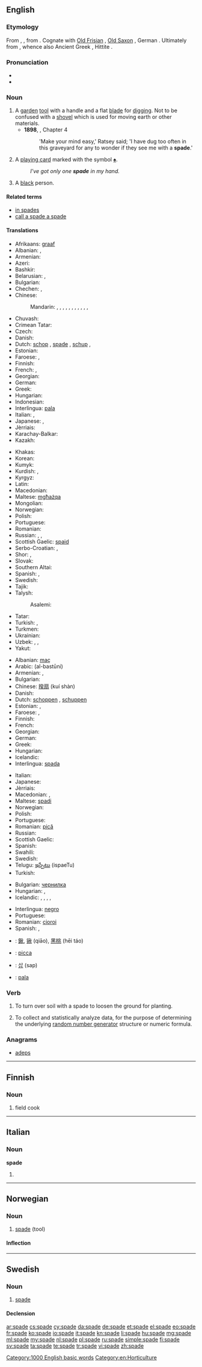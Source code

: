 ==English==

{{wikipedia}}

===Etymology===
From {{etyl|ang}} {{term|spadu|lang=ang}}, {{term|spada|lang=ang}}, from {{etyl|gem-pro|en}}. Cognate with [[Old Frisian]] {{term|spada|lang=ofs}}, [[Old Saxon]] {{term|spado|lang=osx}}, German {{term|Spaten|lang=de}}. Ultimately from {{etyl|ine-pro|en}} {{recons|sph₂-dʰ-|lang=ine-pro}}, whence also Ancient Greek {{term|σπάθη||blade|tr=spathē|lang=grc}}, Hittite {{term||išpatar|spear}} {{rfscript|Cuneiform}}.

===Pronunciation===
* {{audio|en-us-spade.ogg|Audio (US)}}
* {{rhymes|eɪd}}

===Noun===
{{en-noun}}

# A [[garden]] [[tool]] with a handle and a flat [[blade]] for [[dig]]ging. Not to be confused with a [[shovel]] which is used for moving earth or other materials.
#* '''1898''', {{w|J. Meade Falkner}}, {{w|Moonfleet}} Chapter 4
#*: 'Make your mind easy,' Ratsey said; 'I have dug too often in this graveyard for any to wonder if they see me with a '''spade'''.'
# A [[playing card]] marked with the symbol [[♠]].
#: ''I've got only one '''spade''' in my hand.''
# {{offensive|ethnic slur}} A [[black]] person.

====Related terms====
* [[in spades]]
* [[call a spade a spade]]

====Translations====
{{trans-top|a garden tool with a handle and a flat blade for digging}}
* Afrikaans: [[graaf]]
* Albanian: {{t-|sq|lopatë|f}}, {{t-|sq|kaci|m}}
* Armenian: {{t+|hy|բահ|tr=bah|sc=Armn}}
* Azeri: {{t-|az|kürək}}
* Bashkir: {{tø|ba|көрәк|tr=körək|sc=Cyrl}}
* Belarusian: {{t-|be|рыдлёўка|f|tr=rydlëŭka}}, {{t-|be|rydloŭka|f}}
* Bulgarian: {{t+|bg|лопата|f}}
* Chechen: {{tø|ce|баьхьа|tr=bäẋa|sc=Cyrl}}, {{tø|ce|бел|tr=bel|sc=Cyrl}}
* Chinese:
*: Mandarin: {{t|cmn|鏟|sc=Hani}}, {{t|cmn|铲|tr=chǎn|sc=Hani}}, {{t|cmn|鏟子|sc=Hani}}, {{t|cmn|铲子|tr=chǎnzi|sc=Hani}}, {{t|cmn|鍬|sc=Hani}}, {{t|cmn|锹|tr=qiāo|sc=Hani}}, {{t|cmn|鐵鍬|sc=Hani}}, {{t|cmn|铁锹|tr=tiěqiāo|sc=Hani}}, {{t|cmn|鐵杴|sc=Hani}}, {{t|cmn|铁锨|tr=tiěxiān|sc=Hani}}, {{t|cmn|鍤|sc=Hani}}, {{t|cmn|锸|tr=chā|sc=Hani}}
* Chuvash: {{tø|cv|кĕреçе|tr=kĕreśe|sc=Cyrl}}
* Crimean Tatar: {{tø|crh|kürek}}
* Czech: {{t+|cs|rýč|m}}
* Danish: {{t+|da|spade|c}}
* Dutch: [[schop]] {{f}}, [[#Dutch|spade]] {{f}}, [[schup]] {{f}} {{qualifier|Flemish}}, {{t+|nl|schep|f}}
* Estonian: {{t-|et|labidas}}
* Faroese: {{t-|fo|spaki|m}}, {{t-|fo|spaði|m}}
* Finnish: {{t+|fi|lapio}}
* French: {{t+|fr|bêche|f}}, {{t+|fr|pelle|f}}
* Georgian: {{t-|ka|ბარი|tr=bari|sc=Geor}}
* German: {{t+|de|Spaten}}
* Greek: {{t+|el|φτυάρι|n}}
* Hungarian: {{t+|hu|ásó}}
* Indonesian: {{t+|id|sekop}}
* Interlingua: [[pala]]
* Italian: {{t+|it|pala}}, {{t-|it|vanga|f}}
* Japanese: {{t+|ja|鋤|tr=すき, suki}}, {{t+|ja|スペード|tr=supēdo|sc=Jpan}}
* Jèrriais: {{tø|roa-jer|bêque|f}}
* Karachay-Balkar: {{tø|krc|кюрек|tr=kürek|sc=Cyrl}}
* Kazakh: {{t|kk|күрек|tr=kürek|sc=Cyrl}}
{{trans-mid}}
* Khakas: {{tø|kjh|кÿрӌек|tr=kürcek|sc=Cyrl}}
* Korean: {{t+|ko|가래|tr=garae|sc=Kore}}
* Kumyk: {{tø|kum|кюрек|tr=kürek|sc=Cyrl}}
* Kurdish: {{t+|ku|merr|f}}, {{t+|ku|mer|f}}
* Kyrgyz: {{t-|ky|күрөк|tr=kürök|sc=Cyrl}}
* Latin: {{t-|la|rutrum|n|alt=rūtrum}}
* Macedonian: {{t-|mk|ашов|m|tr=ášov}}
* Maltese: [[mgħażqa]] {{f}}
* Mongolian: {{t-|mn|хүрз|tr=hürz|sc=Cyrl}}
* Norwegian: {{t-|no|spade|m}}
* Polish: {{t+|pl|szpadel|m}}
* Portuguese: {{t+|pt|pá|f}}
* Romanian: {{t-|ro|lopată|f}}
* Russian: {{t-|ru|штыковая лопата|f|tr=štykovája lopáta}}, {{t+|ru|лопата|f|tr=lopáta}}, {{t+|ru|заступ|m|tr=zástup}}
* Scottish Gaelic: [[spaid]] {{f}}
* Serbo-Croatian: {{t-|sh|lopata|f}}, {{t-|sh|ašov|m}}
* Shor: {{tø|cjs|кÿрек|tr=kürek|sc=Cyrl}}, {{tø|cjs|кÿрчек|tr=kürçek|sc=Cyrl}}
* Slovak: {{t-|sk|rýľ|m}}
* Southern Altai: {{tø|alt|кӱрек|tr=kürek|sc=Cyrl}}
* Spanish: {{t+|es|pala|f}}, {{t+|es|azada|f}}
* Swedish: {{t+|sv|spade|c}}
* Tajik: {{t-|tg|бел|tr=bel|sc=Cyrl}}
* Talysh:
*: Asalemi: {{tø|tly|خلیک|tr=xəlik}}
* Tatar: {{t-|tt|köräk}}
* Turkish: {{t+|tr|kürek}}, {{t+|tr|bel}}
* Turkmen: {{t-|tk|bel}}
* Ukrainian: {{t+|uk|лопата|f|tr=lopáta}}
* Uzbek: {{t-|uz|kurak}}, {{t-|uz|belkurak}}, {{t-|uz|bel}}
* Yakut: {{tø|sah|күрдьэх|tr=kürcex|sc=Cyrl}}
{{trans-bottom}}

{{trans-top|one of the black suits in a deck of cards}}
* Albanian: [[maç]] {{m}}
* Arabic: {{Arab|[[البستوني]]}} (al-bastūni) {{m}}
* Armenian: {{qualifier|formal}} {{t+|hy|ագռավ|tr=agṙav|sc=Armn}}, {{qualifier|informal}} {{t-|hy|ղառ|tr=łar|sc=Armn}}
* Bulgarian: {{t+|bg|пика|f}}
* Chinese: {{qualifier|Hong Kong}} [[揆扇]] (kuí shàn)
* Danish: {{t+|da|spar|c}}
* Dutch: [[schoppen]] {{p}}, [[schuppen]] {{p}} {{qualifier|Flemish}}
* Estonian: {{t-|et|poti}}, {{t-|et|pada}}
* Faroese: {{t-|fo|spaðari|m}}, {{t-|fo|spaðar|m}}
* Finnish: {{t+|fi|pata}}
* French: {{t+|fr|pique|f}}
* Georgian: {{t-|ka|ყვავი|tr=qvavi|sc=Geor}}
* German: {{t+|de|Pik}}
* Greek: {{t+|el|μπαστούνι|n|tr=bastouni}}
* Hungarian: {{t+|hu|pikk}}
* Icelandic: {{t-|is|spaði|m}}
* Interlingua: [[spada]]
{{trans-mid}}
* Italian: {{t+|it|picche}}
* Japanese: {{t+|ja|スペード|tr=supēdo}}
* Jèrriais: {{tø|roa-jer|picl'ye|f}}
* Macedonian: {{t-|mk|пик|m|tr=pik}}, {{t|mk|лист|m|tr=list|sc=Cyrl}}
* Maltese: [[spadi]]
* Norwegian: {{t-|no|spar|m}}
* Polish: {{t+|pl|pik|m}}
* Portuguese: {{t+|pt|espada|f}}
* Romanian: [[pică]] {{f}}
* Russian: {{t+|ru|пика|f|tr=píka}}
* Scottish Gaelic: {{t-|gd|spaid|f}}
* Spanish: {{t+|es|pica|f}}
* Swahili: {{t-|sw|shupaza}}
* Swedish: {{t+|sv|spader|c}}
* Telugu: [[ఇస్పేటు]] (ispaeTu)
* Turkish: {{t+|tr|maça}}
{{trans-bottom}}

{{trans-top|a black person}}
* Bulgarian: [[чернилка]]
* Hungarian: {{t-|hu|negró}}, {{qualifier|very offensive}} {{t-|hu|feka}}
* Icelandic: {{t-|is|surtur|m}}, {{t-|is|negri|m}}, {{t-|is|niggari|m}}, {{t-|is|svertingjahundur|m}}, {{t-|is|blámaður|m}}
{{trans-mid}}
* Interlingua: [[negro]]
* Portuguese: {{t+|pt|crioulo|m}}
* Romanian: [[cioroi]] {{m}}
* Spanish: {{qualifier|offensive}} {{t+|es|negro}}, {{t-|es|mulato|m}}
{{trans-bottom}}

{{checktrans-top}}
* {{ttbc|cmn}}: [[鍬]], [[锹]] (qiāo), [[黑桃]] (hēi táo)
* {{ttbc|ia}}: [[picca]]
{{trans-mid}}
* {{ttbc|ko}}: [[삽]] (sap)
* {{ttbc|es}}: [[pala]] {{f}}
{{trans-bottom}}

===Verb===
{{en-verb|spad|ed}}

# To turn over soil with a spade to loosen the ground for planting.
# {{context|videogaming}} To collect and statistically analyze data, for the purpose of determining the underlying [[random number generator]] structure or numeric formula.

===Anagrams===
* [[adeps#English|adeps]]

[[Category:1000 English basic words]]
[[Category:en:Horticulture]]

----

==Finnish==

===Noun===
{{head|fi|noun}}

# {{military slang|lang=fi}} field cook

----

==Italian==

===Noun===
'''spade''' {{f}}

# {{plural of|spada|lang=it}}

----

==Norwegian==

===Noun===
{{head|no|noun|g=m}}

# [[#English|spade]] (tool)

====Inflection====
{{no-noun-infl|nb-class=m1|nn-class=m1|stem=spad}}

----

==Swedish==

===Noun===
{{sv-noun|g=c}}

# [[#English|spade]] {{gloss|tool}}

====Declension====
{{sv-noun-reg-ar|2=spad}}

[[ar:spade]]
[[cs:spade]]
[[cy:spade]]
[[da:spade]]
[[de:spade]]
[[et:spade]]
[[el:spade]]
[[eo:spade]]
[[fr:spade]]
[[ko:spade]]
[[io:spade]]
[[it:spade]]
[[kn:spade]]
[[li:spade]]
[[hu:spade]]
[[mg:spade]]
[[ml:spade]]
[[my:spade]]
[[nl:spade]]
[[pl:spade]]
[[ru:spade]]
[[simple:spade]]
[[fi:spade]]
[[sv:spade]]
[[ta:spade]]
[[te:spade]]
[[tr:spade]]
[[vi:spade]]
[[zh:spade]]